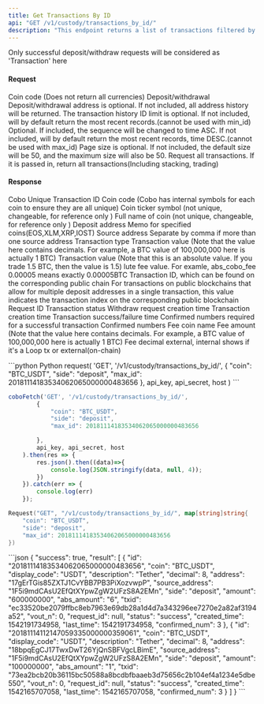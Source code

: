 ```yaml
---
title: Get Transactions By ID
api: "GET /v1/custody/transactions_by_id/"
description: "This endpoint returns a list of transactions filtered by various parameters such as coin, address, side, and transaction ID range. The response includes transaction details such as transaction ID, coin type, amount, and timestamp."
---
```

Only successful deposit/withdraw requests will be considered as 'Transaction' here


#### Request
<ParamField body="coin" type="String" >Coin code (Does not return all currencies)</ParamField>
<ParamField body="side" type="enum(deposit / withdraw)" >Deposit/withdrawal </ParamField>
<ParamField body="address" type="String" >Deposit/withdrawal address is optional. If not included, all address history will be returned. </ParamField>
<ParamField body="max_id" type="String" >The transaction history ID limit is optional. If not included, will by default return the most recent records.(cannot be used with min_id) </ParamField>
<ParamField body="min_id" type="String" > Optional. If included, the sequence will be changed to time ASC. If not included, will by default return the most recent records, time DESC.(cannot be used with max_id) </ParamField>
<ParamField body="limit" type="Integer" >Page size is optional. If not included, the default size will be 50, and the maximum size will also be 50.</ParamField>
<ParamField body="include_financial" type="String" >Request all transactions. If it is passed in, return all transactions(Including stacking, trading)</ParamField>


#### Response
<ResponseField name="id" type="String">Cobo Unique Transaction ID</ResponseField>
<ResponseField name="coin" type="String">Coin code (Cobo has internal symbols for each coin to ensure they are all unique)</ResponseField>
<ResponseField name="display_code" type="String">Coin ticker symbol  (not unique, changeable, for reference only )</ResponseField>
<ResponseField name="description" type="String">Full name of coin  (not unique, changeable, for reference only )</ResponseField>
<ResponseField name="address" type="String">Deposit address</ResponseField>
<ResponseField name="memo" type="String">Memo for specified coins(EOS,XLM,XRP,IOST)</ResponseField>
<ResponseField name="source_address" type="String">Source address</ResponseField>
<ResponseField name="source_address_detail" type="String">Separate by comma if more than one source address</ResponseField>
<ResponseField name="side" type="enum(deposit / withdraw)">Transaction type</ResponseField>
<ResponseField name="amount" type="String">Transaction value (Note that the value here contains decimals. For example, a BTC value of 100,000,000 here is actually 1 BTC)</ResponseField>
<ResponseField name="abs_amount" type="String">Transaction value (Note that this is an absolute value. If you trade 1.5 BTC, then the value is 1.5)</ResponseField>
<ResponseField name="abs_cobo_fee" type="String">lute fee value. For examle, abs_cobo_fee 0.00005 means exactly 0.00005BTC</ResponseField>
<ResponseField name="txid" type="String">Transaction ID, which can be found on the corresponding public chain</ResponseField>
<ResponseField name="vout_n" type="String">For transactions on public blockchains that allow for multiple deposit addresses in a single transaction, this value indicates the transaction index on the corresponding public blockchain</ResponseField>
<ResponseField name="request_id" type="String">Request ID</ResponseField>
<ResponseField name="status" type="enum(success / failed / pending)">Transaction status</ResponseField>
<ResponseField name="request_created_time" type="Long">Withdraw request creation time</ResponseField>
<ResponseField name="created_time" type="Long">Transaction creation time</ResponseField>
<ResponseField name="last_time" type="Long">Transaction success/failure time</ResponseField>
<ResponseField name="confirming_threshold" type="Int">Confirmed numbers required for a successful transaction</ResponseField>
<ResponseField name="confirmed_num" type="Int">Confirmed numbers</ResponseField>
<ResponseField name="fee_coin" type="String">Fee coin name</ResponseField>
<ResponseField name="fee_amount" type="Int">Fee amount (Note that the value here contains decimals. For example, a BTC value of 100,000,000 here is actually 1 BTC)</ResponseField>
<ResponseField name="fee_decimal" type="Int">Fee decimal</ResponseField>
<ResponseField name="type" type="String">external, internal shows if it's a Loop tx or external(on-chain)</ResponseField>


<RequestExample>
```python Python
request(
  'GET',
  '/v1/custody/transactions_by_id/',
  {
    "coin": "BTC_USDT",
    "side": "deposit",
    "max_id": 20181114183534062065000000483656
  },
  api_key, api_secret, host
)
```

```javascript JavaScript
coboFetch('GET', '/v1/custody/transactions_by_id/',
        {
            "coin": "BTC_USDT",
            "side": "deposit",
            "max_id": 20181114183534062065000000483656

        },
        api_key, api_secret, host
    ).then(res => {
        res.json().then((data)=>{
            console.log(JSON.stringify(data, null, 4));
        })
    }).catch(err => {
        console.log(err)
    });
```

```go Go
Request("GET", "/v1/custody/transactions_by_id/", map[string]string{
    "coin": "BTC_USDT",
    "side": "deposit",
    "max_id": 20181114183534062065000000483656
})
```
</RequestExample>

<ResponseExample>
```json
{
  "success": true,
  "result": [
    {
      "id": "20181114183534062065000000483656",
      "coin": "BTC_USDT",
      "display_code": "USDT",
      "description": "Tether",
      "decimal": 8,
      "address": "17gErTGis85ZXTJ1CvYBB7PB3PiXozvwpP",
      "source_address": "1F5i9mdCAsU2EfQtXYpwZgW2UFzS8A2EMn",
      "side": "deposit",
      "amount": "600000000",
      "abs_amount": "6",
      "txid": "ec33520be2079ffbc8eb7963e69db28a1d4d7a343296ee7270e2a82af3194a52",
      "vout_n": 0,
      "request_id": null,
      "status": "success",
      "created_time": 1542191734958,
      "last_time": 1542191734958,
      "confirmed_num": 3
    },
    {
      "id": "20181114112147059335000000359061",
      "coin": "BTC_USDT",
      "display_code": "USDT",
      "description": "Tether",
      "decimal": 8,
      "address": "18bpqEgCJ17TwxDwT26YjQnSBFVgcLBimE",
      "source_address": "1F5i9mdCAsU2EfQtXYpwZgW2UFzS8A2EMn",
      "side": "deposit",
      "amount": "100000000",
      "abs_amount": "1",
      "txid": "73ea2bcb20b36115bc50588a8bcdbfbaaeb3d75656c2b104ef4a1234e5dbe550",
      "vout_n": 0,
      "request_id": null,
      "status": "success",
      "created_time": 1542165707058,
      "last_time": 1542165707058,
      "confirmed_num": 3
    }
  ]
}
```
</ResponseExample>
